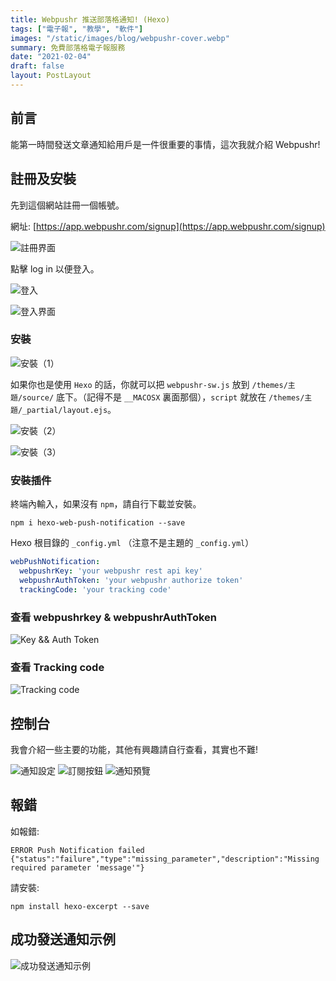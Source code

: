 ```yaml
---
title: Webpushr 推送部落格通知! (Hexo)
tags: ["電子報", "教學", "軟件"]
images: "/static/images/blog/webpushr-cover.webp"
summary: 免費部落格電子報服務
date: "2021-02-04"
draft: false
layout: PostLayout
---
```


## 前言

能第一時間發送文章通知給用戶是一件很重要的事情，這次我就介紹 Webpushr!

## 註冊及安裝

先到這個網站註冊一個帳號。

網址: [https://app.webpushr.com/signup](https://app.webpushr.com/signup)

![註冊界面](/static/images/blog/webpushr-2.webp)

點擊 log in 以便登入。

![登入](/static/images/blog/webpushr-3.webp)

![登入界面](/static/images/blog/webpushr-4.webp)

### 安裝

![安裝（1）](/static/images/blog/webpushr-5.webp)

如果你也是使用 `Hexo` 的話，你就可以把 `webpushr-sw.js` 放到 `/themes/主題/source/` 底下。（記得不是 `__MACOSX` 裏面那個），`script` 就放在 `/themes/主題/_partial/layout.ejs`。

![安裝（2）](/static/images/blog/webpushr-6.webp)

![安裝（3）](/static/images/blog/webpushr-7.webp)

### 安裝插件

終端內輸入，如果沒有 `npm`，請自行下載並安裝。

```bash:Terminal
npm i hexo-web-push-notification --save
```

Hexo 根目錄的 `_config.yml` （注意不是主題的 `_config.yml`）

```yaml:_config.yml
webPushNotification:
  webpushrKey: 'your webpushr rest api key'
  webpushrAuthToken: 'your webpushr authorize token'
  trackingCode: 'your tracking code'
```

### 查看 webpushrkey & webpushrAuthToken

![Key && Auth Token](/static/images/blog/webpushr-8.webp)

### 查看 Tracking code

![Tracking code](/static/images/blog/webpushr-9.webp)

## 控制台

我會介紹一些主要的功能，其他有興趣請自行查看，其實也不難!

![通知設定](/static/images/blog/webpushr-10.webp)
![訂閱按鈕](/static/images/blog/webpushr-11.webp)
![通知預覽](/static/images/blog/webpushr-12.webp)

## 報錯

如報錯:

```bash:Terminal
ERROR Push Notification failed {"status":"failure","type":"missing_parameter","description":"Missing required parameter 'message'"}
```

請安裝:

```bash:Terminal
npm install hexo-excerpt --save
```

## 成功發送通知示例

![成功發送通知示例](/static/images/blog/webpushr-13.webp)
